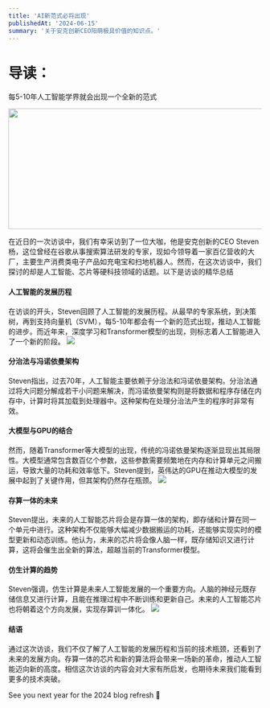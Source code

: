 ```yaml
---
title: 'AI新范式必将出现'
publishedAt: '2024-06-15'
summary: '关于安克创新CEO阳萌极具价值的知识点。'
---
```


# 导读：

每5-10年人工智能学界就会出现一个全新的范式

<img height="240" width="547" src="https://picdata.ameureka.com/ai-new-way%2F001.png" />

在近日的一次访谈中，我们有幸采访到了一位大咖，他是安克创新的CEO Steven杨，这位曾经在谷歌从事搜索算法研发的专家，现如今领导着一家百亿营收的大厂，主要生产消费类电子产品如充电宝和扫地机器人。然而，在这次访谈中，我们探讨的却是人工智能、芯片等硬科技领域的话题。以下是访谈的精华总结


#### 人工智能的发展历程

在访谈的开头，Steven回顾了人工智能的发展历程。从最早的专家系统，到决策树，再到支持向量机（SVM），每5-10年都会有一个新的范式出现，推动人工智能的进步。而近年来，深度学习和Transformer模型的出现，则标志着人工智能进入了一个新的阶段。
![](https://picdata.ameureka.com/ai-new-way%2F002.png)

#### 分治法与冯诺依曼架构

Steven指出，过去70年，人工智能主要依赖于分治法和冯诺依曼架构。分治法通过将大问题分解成若干小问题来解决，而冯诺依曼架构则是将数据和程序存储在内存中，计算时将其加载到处理器中。这种架构在处理分治法产生的程序时非常有效。


#### 大模型与GPU的结合

然而，随着Transformer等大模型的出现，传统的冯诺依曼架构逐渐显现出其局限性。大模型通常包含数百亿个参数，这些参数需要频繁地在内存和计算单元之间搬运，导致大量的功耗和效率低下。Steven提到，英伟达的GPU在推动大模型的发展中起到了关键作用，但其架构仍然存在瓶颈。
![](https://picdata.ameureka.com/ai-new-way%2F006.png)

#### 存算一体的未来

Steven提出，未来的人工智能芯片将会是存算一体的架构，即存储和计算在同一个单元中进行。这种架构不仅能够大幅减少数据搬运的功耗，还能够实现实时的模型更新和动态训练。他认为，未来的芯片将会像人脑一样，既存储知识又进行计算，这将会催生出全新的算法，超越当前的Transformer模型。


#### 仿生计算的趋势

Steven强调，仿生计算是未来人工智能发展的一个重要方向。人脑的神经元既存储信息又进行计算，且能在推理过程中不断训练和更新自己。未来的人工智能芯片也将朝着这个方向发展，实现存算训一体化。
![](https://picdata.ameureka.com/ai-new-way%2F003.png)

#### 结语

通过这次访谈，我们不仅了解了人工智能的发展历程和当前的技术瓶颈，还看到了未来的发展方向。存算一体的芯片和新的算法将会带来一场新的革命，推动人工智能迈向新的高度。相信这次访谈的内容会对大家有所启发，也期待未来我们能看到更多的技术突破。




See you next year for the 2024 blog refresh 🫡

